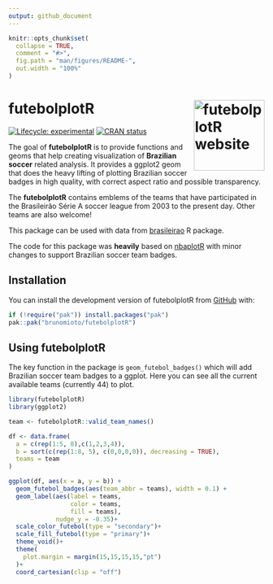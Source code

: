 ```yaml
---
output: github_document
---
```


<!-- README.md is generated from README.Rmd. Please edit that file -->

```r
knitr::opts_chunk$set(
  collapse = TRUE,
  comment = "#>",
  fig.path = "man/figures/README-",
  out.width = "100%"
)
```

# **futebolplotR** <a href="https://brunomioto.github.io/futebolplotR/"><img src="man/figures/logo_futebolplorR.png" align="right" height="139" alt="futebolplotR website" /></a>


<!-- badges: start -->
[![Lifecycle: experimental](https://img.shields.io/badge/lifecycle-experimental-orange.svg)](https://lifecycle.r-lib.org/articles/stages.html#experimental)
[![CRAN status](https://www.r-pkg.org/badges/version/futebolplotR)](https://CRAN.R-project.org/package=futebolplotR)

<!-- badges: end -->

The goal of **futebolplotR** is to provide functions and geoms that help creating visualization of **Brazilian soccer** related analysis. It provides a ggplot2 geom that does the heavy lifting of plotting Brazilian soccer badges in high quality, with correct aspect ratio and possible transparency.

The **futebolplotR** contains emblems of the teams that have participated in the Brasileirão Série A soccer league from 2003 to the present day. Other teams are also welcome!

This package can be used with data from [brasileirao](https://github.com/williamorim/brasileirao) R package.

The code for this package was **heavily** based on [nbaplotR](https://mrcaseb.github.io/nbaplotR/) with minor changes to support Brazilian soccer team badges.

## Installation

You can install the development version of futebolplotR from [GitHub](https://github.com/brunomioto/futebolplotR/) with:

``` r
if (!require("pak")) install.packages("pak")
pak::pak("brunomioto/futebolplotR")
```

## Using futebolplotR

The key function in the package is `geom_futebol_badges()` which will add Brazilian soccer team badges to a ggplot. Here you can see all the current available teams (currently 44) to plot.

```r
library(futebolplotR)
library(ggplot2)

team <- futebolplotR::valid_team_names()

df <- data.frame(
  a = c(rep(1:5, 8),c(1,2,3,4)),
  b = sort(c(rep(1:8, 5), c(0,0,0,0)), decreasing = TRUE),
  teams = team
)

ggplot(df, aes(x = a, y = b)) +
  geom_futebol_badges(aes(team_abbr = teams), width = 0.1) +
  geom_label(aes(label = teams,
                 color = teams,
                 fill = teams),
             nudge_y = -0.35)+
  scale_color_futebol(type = "secondary")+
  scale_fill_futebol(type = "primary")+
  theme_void()+
  theme(
    plot.margin = margin(15,15,15,15,"pt")
  )+
  coord_cartesian(clip = "off")
```

